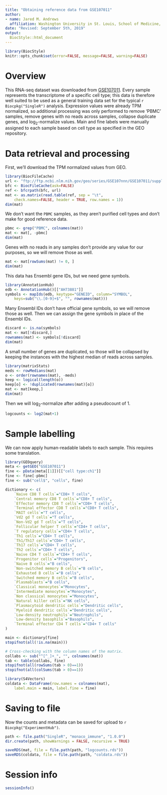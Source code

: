 ```yaml
---
title: "Obtaining reference data from GSE107011"
author: 
- name: Jared M. Andrews
  affiliation: Washington University in St. Louis, School of Medicine, St. Louis, MO, USA
date: "Revised: September 5th, 2019"
output: 
  BiocStyle::html_document
---
```


```r
library(BiocStyle)
knitr::opts_chunk$set(error=FALSE, message=FALSE, warning=FALSE)
```

# Overview

This RNA-seq dataset was downloaded from [GSE107011](https://www.ncbi.nlm.nih.gov/geo/query/acc.cgi?acc=GSE107011).
Every sample represents the transcriptome of a specific cell type; this data is therefore well suited to be used as a general training data set for the typical `r Biocpkg("SingleR")` analysis.
Expression values were already TPM normalized, so additional processing was only performed to remove 'PBMC' samples, remove genes with no reads across samples, collapse duplicate genes, and log~2~-normalize values.
Main and fine labels were manually assigned to each sample based on cell type as specified in the GEO repository.

# Data retrieval and processing

First, we'll download the TPM normalized values from GEO.

```r
library(BiocFileCache)
url <- "ftp://ftp.ncbi.nlm.nih.gov/geo/series/GSE107nnn/GSE107011/suppl/GSE107011_Processed_data_TPM.txt.gz"
bfc <- BiocFileCache(ask=FALSE)
ref <- bfcrpath(bfc, url)
mat <- as.matrix(read.table(ref, sep = "\t", 
    check.names=FALSE, header = TRUE, row.names = 1))
dim(mat)
```

We don't want the `PBMC` samples, as they aren't purified cell types and don't make for good reference data.

```r
pbmc <- grep("PBMC", colnames(mat))
mat <- mat[, -pbmc]
dim(mat)
```

Genes with no reads in any samples don't provide any value for our purposes, so we will remove those as well.

```r
mat <- mat[rowSums(mat) != 0, ]
dim(mat)
```

This data has Ensembl gene IDs, but we need gene symbols.

```r
library(AnnotationHub)
edb <- AnnotationHub()[["AH73881"]]
symbols <- mapIds(edb, keytype="GENEID", column="SYMBOL",
    keys=sub("\\.[0-9]+$", "", rownames(mat)))
```

Many Ensembl IDs don't have official gene symbols, so we will remove those as well.
Then we can assign the gene symbols in place of the Ensembl IDs.

```r
discard <- is.na(symbols)
mat <- mat[!discard,]
rownames(mat) <- symbols[!discard]
dim(mat)
```

A small number of genes are duplicated, so those will be collapsed by keeping the instances with the highest median of reads across samples.

```r
library(matrixStats)
meds <- rowMedians(mat)
o <- order(rownames(mat), -meds)
keep <- logical(length(o))
keep[o] <- !duplicated(rownames(mat)[o])
mat <- mat[keep,]
dim(mat)
```

Then we will log~2~-normalize after adding a pseudocount of 1.

```r
logcounts <- log2(mat+1)
```

# Sample labelling

We can now apply human-readable labels to each sample.
This requires some translation.

```r
library(GEOquery)
meta <- getGEO("GSE107011")
fine <- pData(meta[[1]])[["cell type:ch1"]]
fine <- fine[-pbmc]
fine <- sub("cell$", "cells", fine)

dictionary <- c(
	`Naive CD8 T cells`="CD8+ T cells",
	`Central memory CD8 T cells`="CD8+ T cells",
	`Effector memory CD8 T cells`="CD8+ T cells",
	`Terminal effector CD8 T cells`="CD8+ T cells",
	`MAIT cells`="T cells",
	`Vd2 gd T cells`="T cells",
	`Non-Vd2 gd T cells`="T cells",
	`Follicular helper T cells`="CD4+ T cells",
	`T regulatory cells`="CD4+ T cells",
	`Th1 cells`="CD4+ T cells",
	`Th1/Th17 cells`="CD4+ T cells",
	`Th17 cells`="CD4+ T cells",
	`Th2 cells`="CD4+ T cells",
	`Naive CD4 T cells`="CD4+ T cells",
	`Progenitor cells`="Progenitors",
	`Naive B cells`="B cells",
	`Non-switched memory B cells`="B cells",
	`Exhausted B cells`="B cells",
	`Switched memory B cells`="B cells",
	`Plasmablasts`="B cells",
	`Classical monocytes`="Monocytes",
	`Intermediate monocytes`="Monocytes",
	`Non classical monocytes`="Monocytes",
	`Natural killer cells`="NK cells",
	`Plasmacytoid dendritic cells`="Dendritic cells",
	`Myeloid dendritic cells`="Dendritic cells",
	`Low-density neutrophils`="Neutrophils",
	`Low-density basophils`="Basophils",
	`Terminal effector CD4 T cells`="CD4+ T cells"
)

main <- dictionary[fine]
stopifnot(all(!is.na(main)))

# Cross-checking with the column names of the matrix.
collabs <- sub("^[^_]+_", "", colnames(mat))
tab <- table(collabs, fine)
stopifnot(all(rowSums(tab > 0)==1))
stopifnot(all(colSums(tab > 0)==1))

library(S4Vectors)
coldata <- DataFrame(row.names = colnames(mat),
    label.main = main, label.fine = fine)
```

# Saving to file

Now the counts and metadata can be saved for upload to `r Biocpkg("ExperimentHub")`.

```r
path <- file.path("SingleR", "monaco_immune", "1.0.0")
dir.create(path, showWarnings = FALSE, recursive = TRUE)

saveRDS(mat, file = file.path(path, "logcounts.rds"))
saveRDS(coldata, file = file.path(path, "coldata.rds"))
```

# Session info

```r
sessionInfo()
```
